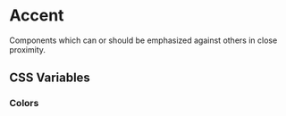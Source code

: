 
<Meta title="Documentation/Styles and Theming/Characteristics/Accent" />

# Accent

Components which can or should be emphasized against others in close proximity.

## CSS Variables

### Colors

<Canvas>
  <Story name="Colors">
    <DocGrid>
      <ColorBlock colorVar="--uitk-accent-background" />
      <ColorBlock colorVar="--uitk-accent-borderColor" />
      <ColorBlock colorVar="--uitk-accent-foreground" />
      <FontSizeBlock fontSize="--uitk-accent-fontSize-small" />
      <FontSizeBlock fontSize="--uitk-accent-fontSize-medium" />
      <FontSizeBlock fontSize="--uitk-accent-fontSize-large" />
      <FontWeightBlock fontSize="--uitk-accent-fontWeight" />
    </DocGrid>
  </Story>
</Canvas>
